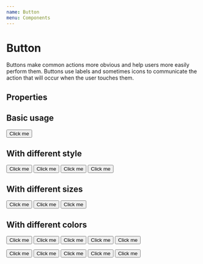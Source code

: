 ```yaml
---
name: Button
menu: Components
---
```



# Button

Buttons make common actions more obvious and help users more easily perform them. Buttons use labels and sometimes icons to communicate the action that will occur when the user touches them.

## Properties

<Props of={Button} />

## Basic usage

<Playground>
  <Button>Click me</Button>
</Playground>

## With different style

<Playground>
  <Button>Click me</Button>
  <Button appearance="solid">Click me</Button>
  <Button appearance="dashed">Click me</Button>
  <Button appearance="link">Click me</Button>
</Playground>

## With different sizes

<Playground>
  <Button size="small">Click me</Button>
  <Button size="normal">Click me</Button>
  <Button size="big">Click me</Button>
</Playground>

## With different colors

<Playground>
  <p>
    <Button kind="primary">Click me</Button>
    <Button kind="secondary">Click me</Button>
    <Button kind="info">Click me</Button>
    <Button kind="positive">Click me</Button>
    <Button kind="negative">Click me</Button>
  </p>
  <p>
    <Button appearance="solid" kind="primary">Click me</Button>
    <Button appearance="solid" kind="secondary">Click me</Button>
    <Button appearance="solid" kind="info">Click me</Button>
    <Button appearance="solid" kind="positive">Click me</Button>
    <Button appearance="solid" kind="negative">Click me</Button>
  </p>
</Playground>
